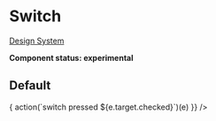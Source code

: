 
<Meta title="UI/Form/Switch" component={Switch} />

# Switch

[Design System](https://designsystem.amsterdam.nl/7awj1hc9f/p/647350-toggle)

**Component status: experimental**

## Default

<Canvas>
  <Story name="Default">
    <Switch
      aria-label="This is a checkbox!"
      id="checkBox"
      onChange={(e) => {
        action(`switch pressed ${e.target.checked}`)(e)
      }}
    />
  </Story>
</Canvas>
